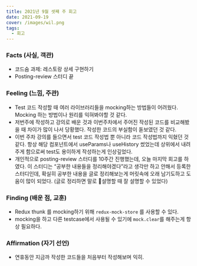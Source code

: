 ```yaml
---
title: 2021년 9월 셋째 주 회고
date: 2021-09-19
cover: /images/wil.png
tags:
  - 회고
---
```

### Facts (사실, 객관)
* 코드숨 과제: 레스토랑 상세 구현하기
* Posting-review 스터디 끝
### Feeling (느낌, 주관)
* Test 코드 작성할 때 여러 라이브러리들을 mocking하는 방법들이 어려웠다. Mocking 하는 방법이나 원리를 익혀봐야할 것 같다.
* 저번주에 작성하고 강의로 배운 것과 이번주차에서 주어진 작성된 코드를 비교해봤을 때 차이가 많이 나서 당황했다. 작성한 코드의 부실함이 돋보였던 것 같다.
* 이번 주차 강의를 들으면서 test 코드 작성법 뿐 아니라 코드 작성법까지 익혔던 것 같다. 항상 해당 컴포넌트에서 useParams나 useHistory 썼었는데 상위에서 내려주게 함으로써 test도 용이하게 작성하는게 인상깊었다.
* 개인적으로 posting-review 스터디를 10주간 진행했는데, 오늘 마지막 회고를 하였다. 이 스터디는 “공부한 내용들을 정리해야겠다”라고 생각만 하고 안해서 등록한 스터디인데, 확실히 공부한 내용을 글로 정리해보는게 머릿속에 오래 남기도하고 도움이 많이 되었다. (글로 정리하면 말로 설명할 때 잘 설명할 수 있었다)
### Finding (배운 점, 교훈)
- Redux thunk 를 mocking하기 위해 `redux-mock-store` 를 사용할 수 있다.
- mocking을 하고 다른 testcase에서 사용될 수 있기에 `mock.clear`를 해주는게 항상 필요하다. 
### Affirmation (자기 선언)
- 연휴동안 지금까 작성한 코드들을 처음부터 작성해보며 익히.
